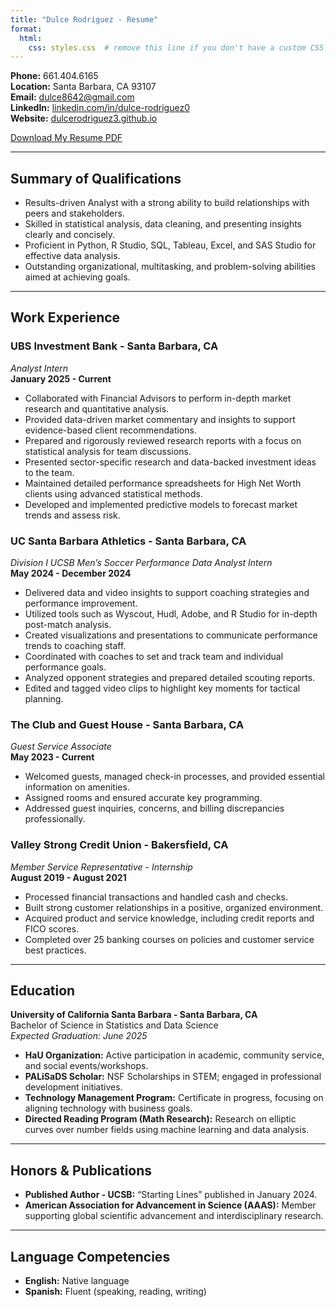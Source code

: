 ```yaml
---
title: "Dulce Rodriguez - Resume"
format: 
  html:
    css: styles.css  # remove this line if you don't have a custom CSS file
---
```


**Phone:** 661.404.6165\
**Location:** Santa Barbara, CA 93107\
**Email:** [dulce8642\@gmail.com](mailto:dulce8642@gmail.com)\
**LinkedIn:** [linkedin.com/in/dulce-rodriguez0](https://www.linkedin.com/in/dulce-rodriguez0)\
**Website:** [dulcerodriguez3.github.io](https://dulcerodriguez3.github.io/)

[Download My Resume PDF](./assets/resume.pdf){.btn .btn-primary}

------------------------------------------------------------------------

## Summary of Qualifications

-   Results-driven Analyst with a strong ability to build relationships with peers and stakeholders.
-   Skilled in statistical analysis, data cleaning, and presenting insights clearly and concisely.
-   Proficient in Python, R Studio, SQL, Tableau, Excel, and SAS Studio for effective data analysis.
-   Outstanding organizational, multitasking, and problem-solving abilities aimed at achieving goals.

------------------------------------------------------------------------

## Work Experience

### UBS Investment Bank - Santa Barbara, CA

*Analyst Intern*\
**January 2025 - Current**

-   Collaborated with Financial Advisors to perform in-depth market research and quantitative analysis.
-   Provided data-driven market commentary and insights to support evidence-based client recommendations.
-   Prepared and rigorously reviewed research reports with a focus on statistical analysis for team discussions.
-   Presented sector-specific research and data-backed investment ideas to the team.
-   Maintained detailed performance spreadsheets for High Net Worth clients using advanced statistical methods.
-   Developed and implemented predictive models to forecast market trends and assess risk.

### UC Santa Barbara Athletics - Santa Barbara, CA

*Division I UCSB Men's Soccer Performance Data Analyst Intern*\
**May 2024 - December 2024**

-   Delivered data and video insights to support coaching strategies and performance improvement.
-   Utilized tools such as Wyscout, Hudl, Adobe, and R Studio for in-depth post-match analysis.
-   Created visualizations and presentations to communicate performance trends to coaching staff.
-   Coordinated with coaches to set and track team and individual performance goals.
-   Analyzed opponent strategies and prepared detailed scouting reports.
-   Edited and tagged video clips to highlight key moments for tactical planning.

### The Club and Guest House - Santa Barbara, CA

*Guest Service Associate*\
**May 2023 - Current**

-   Welcomed guests, managed check-in processes, and provided essential information on amenities.
-   Assigned rooms and ensured accurate key programming.
-   Addressed guest inquiries, concerns, and billing discrepancies professionally.

### Valley Strong Credit Union - Bakersfield, CA

*Member Service Representative - Internship*\
**August 2019 - August 2021**

-   Processed financial transactions and handled cash and checks.
-   Built strong customer relationships in a positive, organized environment.
-   Acquired product and service knowledge, including credit reports and FICO scores.
-   Completed over 25 banking courses on policies and customer service best practices.

------------------------------------------------------------------------

## Education

**University of California Santa Barbara - Santa Barbara, CA**\
Bachelor of Science in Statistics and Data Science\
*Expected Graduation: June 2025*

-   **HaU Organization:** Active participation in academic, community service, and social events/workshops.
-   **PALiSaDS Scholar:** NSF Scholarships in STEM; engaged in professional development initiatives.
-   **Technology Management Program:** Certificate in progress, focusing on aligning technology with business goals.
-   **Directed Reading Program (Math Research):** Research on elliptic curves over number fields using machine learning and data analysis.

------------------------------------------------------------------------

## Honors & Publications

-   **Published Author - UCSB:** "Starting Lines" published in January 2024.
-   **American Association for Advancement in Science (AAAS):** Member supporting global scientific advancement and interdisciplinary research.

------------------------------------------------------------------------

## Language Competencies

-   **English:** Native language
-   **Spanish:** Fluent (speaking, reading, writing)
